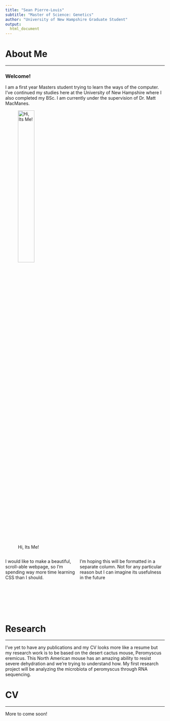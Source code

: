 ```yaml
---
title: "Sean Pierre-Louis"
subtitle: "Master of Science: Genetics"
author: "University of New Hampshire Graduate Student"
output: 
  html_document
---
```


# About Me

***

### Welcome!

::: {.floating}
I am a first year Masters student trying to learn the ways of the computer.
I've continued my studies here at the University of New Hampshire where I also completed my BSc. 
I am currently under the supervision of Dr. Matt MacManes.


![Hi, Its Me!](Linkedin1.jpg){.class width=35%}

:::

:::: {style="display: flex;"}
::: {}
I would like to make a beautiful, scroll-able webpage, so I'm spending way more time learning CSS than I should.

<br><br><br><br>

:::

::: {}
I'm hoping this will be formatted in a separate column. Not for any particular reason but I can imagine its usefulness in the future
:::
::::


# Research

***

I've yet to have any publications and my CV looks more like a resume but my research work is to be based on the desert cactus mouse, Peromyscus eremicus. This North American mouse has an amazing ability to resist severe dehydration and we're trying to understand how. My first research project will be analyzing the microbiota of peromyscus through RNA sequencing. 


# CV

***

More to come soon!
